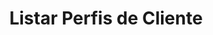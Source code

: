 ---
title: "Listar Perfis de Cliente"
api: "GET https://regis.app.byefive.com.br/rest/customer-profiles"
description: "Lista perfis de clientes com suporte a busca e paginação"
---